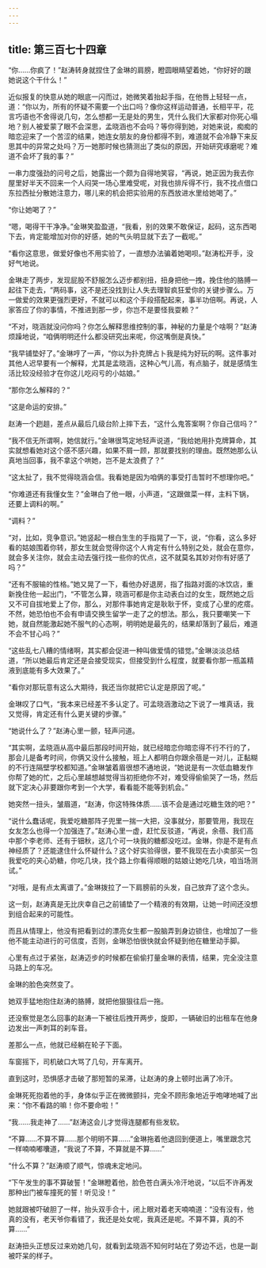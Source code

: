 ```yaml
---
---
---
```

title: 第三百七十四章
---




“你……你疯了！”赵涛转身就捏住了金琳的肩膀，瞪圆眼睛望着她，“你好好的跟她说这个干什么！”

近似报复的快意从她的眼底一闪而过，她微笑着抬起手指，在他唇上轻轻一点，道：“你以为，所有的怀疑不需要一个出口吗？像你这样运动普通，长相平平，花言巧语也不舍得说几句，怎么想都一无是处的男生，凭什么我们大家都对你死心塌地？别人被爱蒙了眼不会深思，孟晓涵也不会吗？等你得到她，对她来说，痴痴的暗恋迎来了一个苦涩的结果，她连女朋友的身份都得不到，难道就不会冷静下来反思其中的异常之处吗？万一她那时候也猜测出了类似的原因，开始研究琢磨呢？难道不会坏了我的事？”

一串力度强劲的问号之后，她露出一个颇为自得地笑容，“再说，她正因为我去你屋里好半天不回来一个人闷哭一场心里难受呢，对我也排斥得不行，我不找点借口东拉西扯分散她注意力，哪儿来的机会把实验用的东西放进水里给她喝了。”

“你让她喝了？”

“嗯，喝得干干净净。”金琳笑盈盈道，“我看，别的效果不敢保证，起码，这东西喝下去，肯定能增加对你的好感，她的气头明显就下去了一截呢。”

“看你这意思，做爱好像也不用实验了，一直想办法骗着她喝呗。”赵涛松开手，没好气地说。

金琳走了两步，发现屁股不舒服怎么迈步都别扭，扭身把他一拽，挽住他的胳膊一起往下走去，“两码事，这不是还没找到让人失去理智疯狂爱你的关键步骤么。万一做爱的效果更强烈更好，不就可以和这个手段搭配起来，事半功倍啊。再说，人家答应了你的事情，不推进到那一步，你岂不是要怪我耍赖？”

“不对，晓涵就没问你吗？你怎么解释思维控制的事，神秘的力量是个啥啊？”赵涛烦躁地说，“咱俩明明还什么都没研究出来呢，你这嘴倒是真快。”

“我早铺垫好了。”金琳哼了一声，“你以为扑克牌占卜我是纯为好玩的啊。这件事对其他人迟早要有一个解释，尤其是孟晓涵，这种心气儿高，有点脑子，就是感情生活比较没经验才在你这儿吃闷亏的小姑娘。”

“那你怎么解释的？”

“这是命运的安排。”

赵涛一个趔趄，差点从最后几级台阶上摔下去，“这什么鬼答案啊？你自己信吗？”

“我不信无所谓啊，她信就行。”金琳很笃定地轻声说道，“我给她用扑克牌算命，其实就想看她对这个感不感兴趣，如果不屑一顾，那就要找别的理由。既然她那么认真地当回事，我不拿这个哄她，岂不是太浪费了？”

“这太扯了，我不觉得晓涵会信。我看她是因为咱俩的事受打击暂时不想理你吧。”

“你难道还有我懂女生？”金琳白了他一眼，小声道，“这跟做菜一样，主料下锅，还要上调料的啊。”

“调料？”

“对，比如，竞争意识。”她竖起一根白生生的手指晃了一下，说，“你看，这么多好看的姑娘围着你转，那女生就会觉得你这个人肯定有什么特别之处，就会在意你，就会多关注你，就会主动去强行找一些你的优点，这不就莫名其妙对你有好感了吗？”

“还有不服输的性格。”她又晃了一下，看他办好退房，指了指路对面的冰饮店，重新挽住他一起出门，“不管怎么算，晓涵可都是你主动表白过的女生，既然她之后又不可自拔地爱上了你，那么，对那件事她肯定是耿耿于怀，变成了心里的疙瘩。不然，她恐怕也不会有申请交换生留学一走了之的想法。那么，我只要嘲笑一下她，就自然能激起她不服气的心态啊，明明她是最先的，结果却落到了最后，难道不会不甘心吗？”

“这些乱七八糟的情绪啊，其实都会促进一种叫做爱情的错觉。”金琳淡淡总结道，“所以她最后肯定还是会接受现实，但接受到什么程度，就要看你那一瓶盖精液到底能有多大效果了。”

“看你对那玩意有这么大期待，我还当你就把它认定是原因了呢。”

金琳叹了口气，“我本来已经差不多认定了。可孟晓涵激动之下说了一堆真话，我又觉得，肯定还有什么更关键的步骤。”

“她说什么了？”赵涛心里一颤，轻声问道。

“其实啊，孟晓涵从高中最后那段时间开始，就已经暗恋你暗恋得不行不行的了，那会儿是备考时间，你俩又没什么接触，班上人都明白你跟余蓓是一对儿，正黏糊的不行连隔壁学校都知道。”金琳皱着眉很想不通地说，“她说是有一次低血糖发作你帮了她的忙，之后心里越想越觉得当初拒绝你不对，难受得偷偷哭了一场，然后就下定决心非要跟你考到一个大学，看看能不能等到机会。”

她突然一扭头，皱眉道，“赵涛，你这特殊体质……该不会是通过吃糖生效的吧？”

“说什么蠢话呢，我爱吃糖那阵子兜里一揣一大把，没事就分，那要管用，我现在女友怎么也得一个加强连了。”赵涛心里一虚，赶忙反驳道，“再说，余蓓、我们高中那个李老师、还有于钿秋，这几个可一块我的糖都没吃过。金琳，你是不是有点神经质了？还能逮住什么怀疑什么？这个好实验得很，要不我现在去小卖部买一包我爱吃的夹心奶糖，你吃几块，找个路上你看得顺眼的姑娘让她吃几块，咱当场测试。”

“对哦，是有点太离谱了。”金琳拨拉了一下肩膀前的头发，自己放弃了这个念头。

这一刻，赵涛真是无比庆幸自己之前铺垫了一个精液的有效期，让她一时间还没想到组合起来的可能性。

而且从情理上，他没有把看到过的漂亮女生都一股脑弄到身边锁住，也增加了一些他不能主动进行的可信度，否则，金琳恐怕很快就会怀疑到他在糖里动手脚。

心里有点过于紧张，赵涛迈步的时候都在偷偷打量金琳的表情，结果，完全没注意马路上的车况。

金琳的脸色突然变了。

她双手猛地抱住赵涛的胳膊，就把他狠狠往后一拖。

还没察觉是怎么回事的赵涛一下被往后拽开两步，旋即，一辆破旧的出租车在他身边发出一声刺耳的刹车音。

差那么一点，他就已经躺在轮子下面。

车窗摇下，司机破口大骂了几句，开车离开。

直到这时，恐惧感才击破了那短暂的呆滞，让赵涛的身上顿时出满了冷汗。

金琳死死抱着他的手，身体似乎正在微微颤抖，完全不顾形象地近乎咆哮地喊了出来：“你不看路的嘛！你不要命啦！”

“我……我走神了……”赵涛这会儿才觉得连腿都有些发软。

“不算……不算不算……那个明明不算……”金琳拖着他退回到便道上，嘴里跟念咒一样喃喃嘟囔道，“我说了不算，不算就是不算……”

“什么不算？”赵涛顺了顺气，惊魂未定地问。

“下午发生的事不算破誓！”金琳瞪着他，脸色苍白满头冷汗地说，“以后不许再发那种出门被车撞死的誓！听见没！”

她就跟被吓破胆了一样，抬头双手合十，闭上眼对着老天喃喃道：“没有没有，他真的没有，老天爷你看错了，我还是处女呢，我真还是呢。不算不算，真的不算……”

赵涛扭头正想反过来劝她几句，就看到孟晓涵不知何时站在了旁边不远，也是一副被吓呆的样子。